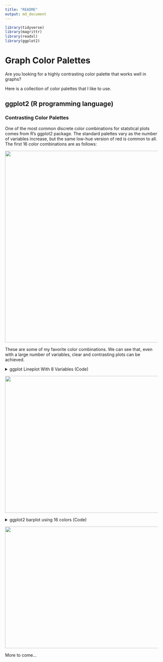 ```yaml
---
title: "README"
output: md_document
---
```


```r
library(tidyverse)
library(magrittr)
library(readxl)
library(ggplot2)
```

# Graph Color Palettes

Are you looking for a highly contrasting color palette that works well in graphs?

Here is a collection of color palettes that I like to use.

## ggplot2 (R programming language)

### Contrasting Color Palettes

One of the most common discrete color combinations for statstical plots comes from R's ggplot2 package. The standard palettes vary as the number of variables increase, but the same low-hue version of red is common to all. The first 16 color combinations are as follows:

<img src="GGPlot Color Palettes - R 16 Base 1.png" width=650 height=630/>

These are some of my favorite color combinations. We can see that, even with a large number of variables, clear and contrasting plots can be achieved.

<details>
  <summary>ggplot Lineplot With 8 Variables (Code) </summary>
  
```r
time_steps <- 50
num_vars <- 8
line_data <- tibble(time=rep(1:time_steps, num_vars),
                    count=runif(time_steps*num_vars,1,7) + rep(runif(num_vars,1,200), each=time_steps),
                    var_n=rep(LETTERS[1:num_vars], each=time_steps))
line_data %<>% group_by(var_n) %>%
  mutate(count = count + (time^(1.03))*runif(1,-1,1)*50/time_steps) %>%
  ungroup() %>%
  mutate(count = count + 5*sin(time/5) + time^(1.03)/10)

a <- ggplot(line_data, aes(x=time, y=count, color=var_n)) +
  geom_line(size=0.7) +
  labs(title="ggplot2 lineplot with 8 variables",
       color="Variable") +
  theme(axis.title.x = element_blank(),
        axis.text.x = element_blank(),
        axis.title.y = element_blank(),
        axis.text.y = element_blank(),
        axis.ticks.x = element_blank(),
        axis.ticks.y = element_blank())
ggsave(a, filename="ggplotLine16.png", width=5, height=3)
```
</details>


<img src="ggplotLine16.png" width=750 height=450/>

<details>
  <summary>ggplot2 barplot using 16 colors (Code) </summary>

```r
bar_data <- tibble(item=c("A","B","C","D","E","F","G","H","I","J","K","L","M","N","O","P"), count=c(4,5,3,4,5,3,2,5,3,4,5,3,4,5,4,3))
bar_data$item <- factor(bar_data$item,levels = c("A","B","C","D","E","F","G","H","I","J","K","L","M","N","O","P"))

a <- ggplot(bar_data, aes(x=item, y=count, fill=item)) +
  geom_bar(stat="identity") +
  labs(title="ggplot2 barplot using 16 colors") +
  theme(axis.title.x = element_blank(),
        axis.text.x = element_text(size=12),
        axis.title.y = element_blank(),
        axis.text.y = element_blank(),
        legend.position = "none",
        axis.ticks.y = element_blank())
ggsave(a, filename="ggplotStandard16.png", width=5, height=3)
```
</details>

<img src="ggplotStandard16.png" width=700 height=400/>


More to come...